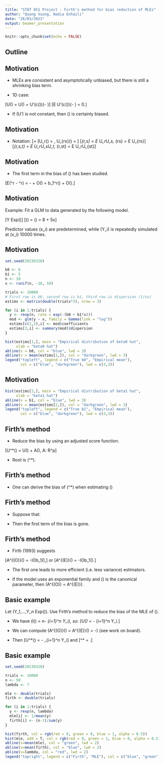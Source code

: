 ```yaml
---
title: "STAT 851 Project - Firth's method for bias reduction of MLEs"
author: "Quang Vuong, Nadia Enhaili"
date: "26/03/2023"
output: beamer_presentation
---
```


```r
knitr::opts_chunk$set(echo = FALSE)
```

## Outline

\begin{enumerate}
\item Motivation
\item Firth's method - general case
\item Basic example
\item Firth's method - GLM case
\item Real data example
\end{enumerate}

## Motivation

- MLEs are consistent and asymptotically unbiased, but there is still a shrinking bias term.

- 1D case:

\[U(\hat\theta) = U(\theta) + U'(c(\hat\theta))(\hat\theta - \theta)\]
\[\Rightarrow \mathbb E U'(c(\hat\theta))(\hat\theta - \theta) = 0.\]

- If \(U'\) is not constant, then \(\hat\theta\) is certainly biased.

## Motivation

- Notation:
\[\theta = \begin{pmatrix} \theta^1 \\ \vdots \\ \theta^p \end{pmatrix} \in \Omega\]
\[U_r(\theta) = \frac{\partial l(\theta)}{\partial \theta^r}, U_{rs}(\theta) = \frac{\partial^2 l(\theta)}{\partial \theta^r \partial \theta^s}\]
\[\kappa_{r,s} = \frac{1}{n}\mathbb E U_rU_s, \kappa_{rs} = \frac{1}{n}\mathbb E U_{rs}\]
\[\kappa_{r,s,t} = \frac{1}{n}\mathbb E U_rU_sU_t, \kappa_{r,st} = \frac{1}{n}\mathbb E U_rU_{st}\]

## Motivation

- The first term in the bias of \(\hat\theta\) has been studied.

\[\mathbb E(\hat{\theta}^r - \theta^r) = -\frac{\kappa^{r,s}\kappa^{t,u}(\kappa_{s,t,u} + \kappa_{s,tu})}{2n} + O\left(\frac{1}{n^{\frac{3}{2}}}\right) = \frac{1}{n}b_1^r(\theta) + O\left(\frac{1}{n^{\frac{3}{2}}}\right).\]

## Motivation

Example: Fit a GLM to data generated by the following model.

\[Y \sim Exp(\lambda)\]
\[\log(\mu) = \log(\frac{1}{\lambda}) = 8 + 5x\]

Predictor values \(x_i\) are predetermined, while \(Y_i\) is repeatedly simulated at \(x_i\) 10000 times.

## Motivation

```r
set.seed(20230320)

b0 <- 8
b1 <- 5
n <- 10
x <- runif(n, -10, 10)

trials <- 10000
# First row is b0, second row is b1, third row is dispersion (1/nu)
estims <- matrix(double(trials*3), nrow = 3)

for (i in 1:trials) {
  y <- rexp(n, rate = exp(-(b0 + b1*x)))
  mod <- glm(y ~ x, family = Gamma(link = "log"))
  estims[c(1,2),i] <- mod$coefficients
  estims[3,i] <- summary(mod)$dispersion
}

hist(estims[1,], main = "Empirical distribution of beta0 hat",
     xlab = "beta0 hat")
abline(v = b0, col = "blue", lwd = 3)
abline(v = mean(estims[1,]), col = "darkgreen", lwd = 3)
legend("topleft", legend = c("True b0", "Empirical mean"),
       col = c("blue", "darkgreen"), lwd = c(3,3))
```


## Motivation

```r
hist(estims[2,], main = "Empirical distribution of beta1 hat",
     xlab = "beta1 hat")
abline(v = b1, col = "blue", lwd = 3)
abline(v = mean(estims[2,]), col = "darkgreen", lwd = 3)
legend("topleft", legend = c("True b1", "Empirical mean"),
       col = c("blue", "darkgreen"), lwd = c(3,3))
```


## Firth's method

- Reduce the bias by using an adjusted score function.

\[U^*(\theta) = U(\theta) + A(\theta), A: \Omega \to \mathbb R^p\]

- Root is \(\theta^*\).

## Firth's method

- One can derive the bias of \(\theta^*\) when estimating \(\theta\)

\begin{align*}
\mathbb E((\theta^*)^r - \theta^r) &= -\frac{\kappa^{r,s}(\frac{1}{2}\kappa^{t,u}(\kappa_{s,t,u} + \kappa_{s,tu}) + \mathbb E  A^s(\theta))}{n} + O\left(\frac{1}{n^{\frac{3}{2}}}\right) \\
&= \frac{b_1^r(\theta) + \kappa^{r,s}\mathbb E A^s(\theta)}{n} + O\left(\frac{1}{n^{\frac{3}{2}}}\right).
\end{align*}

## Firth's method

- Suppose that:

\begin{align*}
&b_1^r(\theta) + \kappa^{r,s}\mathbb E A^s(\theta) + O\left(\frac{1}{\sqrt{n}}\right) = 0 \\
&\Leftrightarrow \mathbb E A^r(\theta) = -\kappa_{r,s}b_1^s(\theta) + O\left(\frac{1}{\sqrt{n}}\right) \\
&\Leftrightarrow \mathbb E A(\theta) = -\frac{1}{n}\mathcal I(\theta)b_1(\theta) + O\left(\frac{1}{\sqrt{n}}\right)
\end{align*}

- Then the first term of the bias is gone.

## Firth's method

- Firth (1993) suggests

\[A^{(O)}(\theta) = -\frac{1}{n}I(\theta)b_1(\theta),\]
or
\[A^{(E)}(\theta) = -\frac{1}{n}\mathcal I(\theta)b_1(\theta).\]

- The first one leads to more efficient (i.e. less variance) estimators.

- If the model uses an exponential family and \(\theta\) is the canonical parameter, then \(A^{(O)} = A^{(E)}\).

## Basic example

Let \(Y_1,...,Y_n \sim Exp(\lambda)\). Use Firth's method to reduce the bias of the MLE of \(\lambda\).

- We have \(l(\lambda) = n\log \lambda - \lambda\sum_{i=1}^n Y_i\), so:
\[U(\lambda) = \frac{n}{\lambda} - \sum_{i=1}^n Y_i.\]

- We can compute \(A^{(O)}(\lambda) = A^{(E)}(\lambda) = -\frac{1}{\lambda}\) (see work on board).

- Then
\[U^*(\lambda) = \frac{n-1}{\lambda} - \sum_{i=1}^n Y_i\]
and
\[\lambda^* = \frac{n-1}{\sum_{i=1}^n Y_i}.\]

## Basic example

```r
set.seed(20230328)

trials <- 10000
n <- 50
lambda <- 7

mle <- double(trials)
firth <- double(trials)

for (i in 1:trials) {
  y <- rexp(n, lambda)
  mle[i] <- 1/mean(y)
  firth[i] <- (n-1)/sum(y)
}

hist(firth, col = rgb(red = 0, green = 0, blue = 1, alpha = 0.5))
hist(mle, add = T, col = rgb(red = 0, green = 1, blue = 0, alpha = 0.5))
abline(v=mean(mle), col = "green", lwd = 2)
abline(v=mean(firth), col = "blue", lwd = 2)
abline(v=lambda, col = "red", lwd = 2)
legend("topright", legend = c("Firth", "MLE"), col = c("blue", "green"), pch = c(15,15))
```

